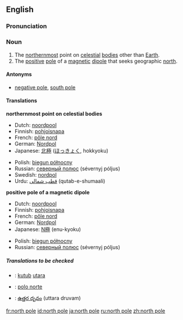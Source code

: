 {{see|North Pole}}
==English==
===Pronunciation===
{{IPA|/ˌnɔːθ ˈpəʊl/}}

===Noun===
{{en-noun|sg=[[north]] [[pole]]}}

# The [[northernmost]] point on [[celestial]] [[body|bodies]] other than [[Earth]].
# The [[positive]] [[pole]] of a [[magnetic]] [[dipole]] that seeks geographic [[north]].

====Antonyms====
*{{italbrac-colon|positive pole}} [[negative pole]], [[south pole]]

====Translations====
'''northernmost point on celestial bodies'''
{{top}}
*Dutch: [[noordpool]] {{m}}
*Finnish: [[pohjoisnapa]]
*French: [[pôle nord]] {{m}}
*German: [[Nordpol]] {{m}}
*Japanese: [[北極]] ([[ほっきょく]], hokkyoku)
{{mid}}
*Polish: [[biegun północny]] {{m}}
*Russian: [[северный полюс]] (sévernyj póljus) {{m}}
*Swedish: [[nordpol]] {{c}}
*Urdu: [[قطب شمالی]] (qutab-e-shumaali) {{m}}
{{bottom}}

'''positive pole of a magnetic dipole'''
{{top}}
*Dutch: [[noordpool]] {{m}}
*Finnish: [[pohjoisnapa]]
*French: [[pôle nord]] {{m}}
*German: [[Nordpol]] {{m}}
*Japanese: [[N極]] (enu-kyoku)
{{mid}}
*Polish: [[biegun północny]] {{m}}
*Russian: [[северный полюс]] (sévernyj póljus) {{m}}
{{bottom}}

=====Translations to be checked=====
{{rfc-trans}}
{{top}}
*{{ttbc|Indonesian}}: [[kutub]] [[utara]]
{{mid}}
*{{ttbc|Spanish}}: [[polo norte]]
*{{ttbc|Telugu}}: [[ఉత్తర దృవం]] (uttara druvam)
{{bottom}}

[[fr:north pole]]
[[id:north pole]]
[[ja:north pole]]
[[ru:north pole]]
[[zh:north pole]]